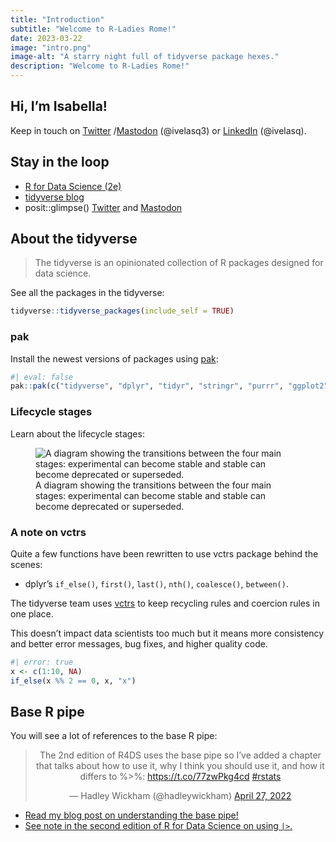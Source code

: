 ```yaml
---
title: "Introduction"
subtitle: "Welcome to R-Ladies Rome!"
date: 2023-03-22
image: "intro.png"
image-alt: "A starry night full of tidyverse package hexes."
description: "Welcome to R-Ladies Rome!"
---
```


## Hi, I'm Isabella!

Keep in touch on [Twitter](https://twitter.com/ivelasq3) /[Mastodon](https://fosstodon.org/@ivelasq3) (@ivelasq3) or [LinkedIn](https://linkedin.com/in/ivelasq) (@ivelasq).

## Stay in the loop

-   [R for Data Science (2e)](https://r4ds.hadley.nz/)
-   [tidyverse blog](https://www.tidyverse.org/blog/)
-   posit::glimpse() [Twitter](https://twitter.com/rstudio_glimpse) and [Mastodon](https://fosstodon.org/@posit_glimpse)

## About the tidyverse

> The tidyverse is an opinionated collection of R packages designed for data science.

See all the packages in the tidyverse:

```r
tidyverse::tidyverse_packages(include_self = TRUE)
```

### pak

Install the newest versions of packages using [pak](https://pak.r-lib.org/):

```r
#| eval: false
pak::pak(c("tidyverse", "dplyr", "tidyr", "stringr", "purrr", "ggplot2"))
```

### Lifecycle stages

Learn about the lifecycle stages:

![A diagram showing the transitions between the four main stages: experimental can become stable and stable can become deprecated or superseded.](lifecycle.svg)

### A note on vctrs

Quite a few functions have been rewritten to use vctrs package behind the scenes:

* dplyr's `if_else()`, `first()`, `last()`, `nth()`, `coalesce()`, `between()`.

The tidyverse team uses [vctrs](https://vctrs.r-lib.org/) to keep recycling rules and coercion rules in one place.

This doesn't impact data scientists too much but it means more consistency and better error messages, bug fixes, and higher quality code.

```r
#| error: true
x <- c(1:10, NA)
if_else(x %% 2 == 0, x, "x") 
```


## Base R pipe

You will see a lot of references to the base R pipe:

<center>

<blockquote class="twitter-tweet">

<p lang="en" dir="ltr">

The 2nd edition of R4DS uses the base pipe so I've added a chapter that talks about how to use it, why I think you should use it, and how it differs to %\>%: <a href="https://t.co/77zwPkg4cd">https://t.co/77zwPkg4cd</a> <a href="https://twitter.com/hashtag/rstats?src=hash&amp;ref_src=twsrc%5Etfw">#rstats</a>

</p>

--- Hadley Wickham (@hadleywickham) <a href="https://twitter.com/hadleywickham/status/1519313737773158401?ref_src=twsrc%5Etfw">April 27, 2022</a>

</blockquote>

```{=html}
<script async src="https://platform.twitter.com/widgets.js" charset="utf-8"></script>
```
</center>

-   [Read my blog post on understanding the base pipe!](https://ivelasq.rbind.io/blog/understanding-the-r-pipe/)
-   [See note in the second edition of R for Data Science on using `|>`.](https://r4ds.hadley.nz/data-transform.html#sec-the-pipe)
